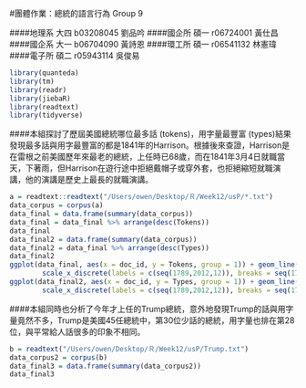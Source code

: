 
#團體作業：總統的語言行為 Group 9

####地理系 大四 b03208045 劉品吟
####國企所 碩一 r06724001 黃仕昌
####國企系 大一 b06704090 黃詩恩
####環工所 碩一 r06541132 林憲瑋
####電子所 碩二 r05943114 吳俊易

```r
library(quanteda)
library(tm)
library(readr)
library(jiebaR)
library(readtext)
library(tidyverse)
```

####本組探討了歷屆美國總統哪位最多話 (tokens)，用字量最豐富 (types)結果發現最多話與用字最豐富的都是1841年的Harrison。根據後來查證，Harrison是在雷根之前美國歷年來最老的總統，上任時已68歲，而在1841年3月4日就職當天，下著雨，但Harrison在遊行途中拒絕戴帽子或穿外套，也拒絕縮短就職演講，他的演講是歷史上最長的就職演講。

```r
a = readtext::readtext("/Users/owen/Desktop/Ｒ/Week12/usP/*.txt")
data_corpus = corpus(a)
data_final = data.frame(summary(data_corpus))
data_final = data_final %>% arrange(desc(Tokens))
data_final
data_final2 = data.frame(summary(data_corpus))
data_final2 = data_final %>% arrange(desc(Types))
data_final2
ggplot(data_final, aes(x = doc_id, y = Tokens, group = 1)) + geom_line() + geom_point() +
        scale_x_discrete(labels = c(seq(1789,2012,12)), breaks = seq(1789,2012,12) )
ggplot(data_final2, aes(x = doc_id, y = Types, group = 1)) + geom_line() + geom_point() +
        scale_x_discrete(labels = c(seq(1789,2012,12)), breaks = seq(1789,2012,12) )
```


####本組同時也分析了今年才上任的Trump總統，意外地發現Trump的話與用字量竟然不多，Trump是美國45任總統中，第30位少話的總統，用字量也排在第28位，與平常給人話很多的印象不相同。
```r
b = readtext("/Users/owen/Desktop/Ｒ/Week12/usP/Trump.txt")
data_corpus2 = corpus(b)
data_final3 = data.frame(summary(data_corpus2))
data_final3
```

